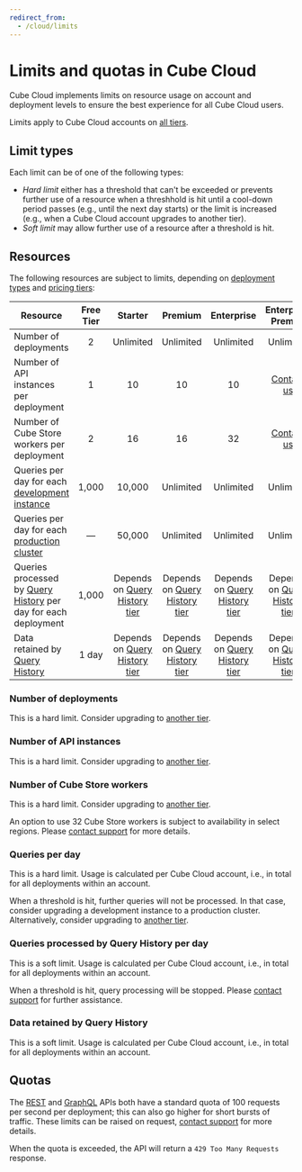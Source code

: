```yaml
---
redirect_from:
  - /cloud/limits
---
```


# Limits and quotas in Cube Cloud

Cube Cloud implements limits on resource usage on account and deployment levels
to ensure the best experience for all Cube Cloud users.

<SuccessBox>

Limits apply to Cube Cloud accounts on [all tiers](https://cube.dev/pricing).

</SuccessBox>

## Limit types

Each limit can be of one of the following types:

- _Hard limit_ either has a threshold that can't be exceeded or prevents further
  use of a resource when a threshhold is hit until a cool-down period passes
  (e.g., until the next day starts) or the limit is increased (e.g., when a Cube
  Cloud account upgrades to another tier).
- _Soft limit_ may allow further use of a resource after a threshold is hit.

## Resources

The following resources are subject to limits, depending on [deployment
types][ref-deployment-types] and [pricing tiers][ref-pricing]:

| Resource                                                                            | Free Tier |  Starter  |  Premium  | Enterprise |      Enterprise Premier       |
| ----------------------------------------------------------------------------------- | :-------: | :-------: | :-------: | :--------: | :---------------------------: |
| Number of deployments                                                               |     2     | Unlimited | Unlimited | Unlimited  |           Unlimited           |
| Number of API instances per deployment                                              |     1     |    10     |    10     |     10     | [Contact us][cube-contact-us] |
| Number of Cube Store workers per deployment                                         |     2     |    16     |    16     |     32     | [Contact us][cube-contact-us] |
| Queries per day for each [development instance][ref-dev-instance]                   |   1,000   |  10,000   | Unlimited | Unlimited  | Unlimited                     |
| Queries per day for each [production cluster][ref-prod-cluster]                     |     —     |  50,000   | Unlimited | Unlimited  | Unlimited                     |
| Queries processed by [Query History][ref-query-history] per day for each deployment |   1,000   |  Depends on [Query History tier][ref-query-history-tiers]   | Depends on [Query History tier][ref-query-history-tiers] | Depends on [Query History tier][ref-query-history-tiers] | Depends on [Query History tier][ref-query-history-tiers] |
| Data retained by [Query History][ref-query-history]                                 |   1 day   |   Depends on [Query History tier][ref-query-history-tiers]   | Depends on [Query History tier][ref-query-history-tiers] | Depends on [Query History tier][ref-query-history-tiers] | Depends on [Query History tier][ref-query-history-tiers] |

### Number of deployments

This is a hard limit. Consider upgrading to [another tier][ref-pricing].

### Number of API instances

This is a hard limit. Consider upgrading to [another tier][ref-pricing].

### Number of Cube Store workers

This is a hard limit. Consider upgrading to [another tier][ref-pricing].

An option to use 32 Cube Store workers is subject to availability in select
regions. Please [contact support][cube-contact-us] for more details.

### Queries per day

This is a hard limit. Usage is calculated per Cube Cloud account, i.e., in total
for all deployments within an account.

When a threshold is hit, further queries will not be processed. In that case,
consider upgrading a development instance to a production cluster.
Alternatively, consider upgrading to [another tier][ref-pricing].

### Queries processed by Query History per day

This is a soft limit. Usage is calculated per Cube Cloud account, i.e., in total
for all deployments within an account.

When a threshold is hit, query processing will be stopped. Please [contact
support][cube-contact-us] for further assistance.

### Data retained by Query History

This is a soft limit. Usage is calculated per Cube Cloud account, i.e., in total
for all deployments within an account.

## Quotas

The [REST][ref-rest-api] and [GraphQL][ref-gql-api] APIs both have a standard
quota of 100 requests per second per deployment; this can also go higher
for short bursts of traffic. These limits can be raised on request,
[contact support][cube-contact-us] for more details.

When the quota is exceeded, the API will return a `429 Too Many Requests`
response.

[ref-rest-api]: /product/apis-integrations/rest-api
[ref-gql-api]: /product/apis-integrations/graphql-api
[ref-deployment-types]: /product/deployment/cloud/deployment-types
[ref-pricing]: /product/deployment/cloud/pricing
[ref-query-history]: /product/workspace/query-history
[ref-dev-instance]:
  /product/deployment/cloud/deployment-types#development-instance
[ref-prod-cluster]:
  /product/deployment/cloud/deployment-types#production-cluster
[cube-contact-us]: https://cube.dev/contact
[ref-query-history-tiers]: /product/deployment/cloud/pricing#query-history-tiers
